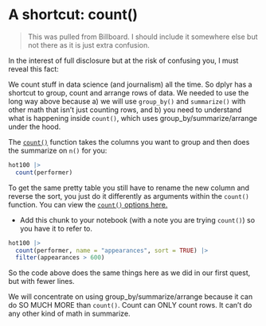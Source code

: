 # A shortcut: count()

> This was pulled from Billboard. I should include it somewhere else but not there as it is just extra confusion.

In the interest of full disclosure but at the risk of confusing you, I must reveal this fact:

We count stuff in data science (and journalism) all the time. So dplyr has a shortcut to group, count and arrange rows of data. We needed to use the long way above because a) we will use `group_by()` and `summarize()` with other math that isn't just counting rows, and b) you need to understand what is happening inside `count()`, which uses group_by/summarize/arrange under the hood.

The [`count()`](https://dplyr.tidyverse.org/reference/count.html) function takes the columns you want to group and then does the summarize on `n()` for you:

```r
hot100 |> 
  count(performer)
```

To get the same pretty table you still have to rename the new column and reverse the sort, you just do it differently as arguments within the `count()` function. You can view the [`count()` options here.](https://dplyr.tidyverse.org/reference/count.html)

-   Add this chunk to your notebook (with a note you are trying `count()`) so you have it to refer to.

```r
hot100 |> 
  count(performer, name = "appearances", sort = TRUE) |> 
  filter(appearances > 600)
```

So the code above does the same things here as we did in our first quest, but with fewer lines.

::: callout-important
We will concentrate on using group_by/summarize/arrange because it can do SO MUCH MORE than `count()`. Count can ONLY count rows. It can't do any other kind of math in summarize.
:::
